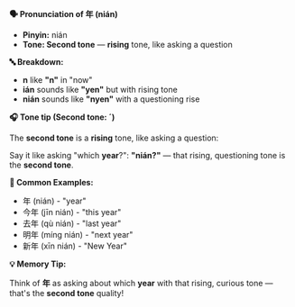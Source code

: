 **🗣️ Pronunciation of 年 (nián)**

- **Pinyin:** nián
- **Tone: Second tone** — **rising** tone, like asking a question

**🔤 Breakdown:**

- **n** like **"n"** in "now"
- **ián** sounds like **"yen"** but with rising tone
- **nián** sounds like **"nyen"** with a questioning rise

**🎧 Tone tip (Second tone: ˊ)**

The **second tone** is a **rising** tone, like asking a question:

Say it like asking "which **year**?": **"nián?"** — that rising, questioning tone is the **second
tone**.

**📝 Common Examples:**

- 年 (nián) - "year"
- 今年 (jīn nián) - "this year"
- 去年 (qù nián) - "last year"
- 明年 (míng nián) - "next year"
- 新年 (xīn nián) - "New Year"

**💡 Memory Tip:**

Think of **年** as asking about which **year** with that rising, curious tone — that's the **second
tone** quality!
